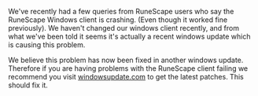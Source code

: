 {{Update|date = 28 November 2002}}

We've recently had a few queries from RuneScape users who say the RuneScape Windows client is crashing. (Even though it worked fine previously). We haven't changed our windows client recently, and from what we've been told it seems it's actually a recent windows update which is causing this problem.

We believe this problem has now been fixed in another windows update. Therefore if you are having problems with the RuneScape client failing we recommend you visit [http://windowsupdate.com windowsupdate.com] to get the latest patches. This should fix it.

[[Category:Updates|{{PAGENAME}}]]
